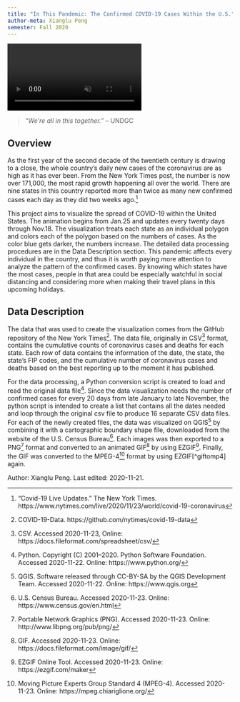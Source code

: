 ```yaml
---
title: "In This Pandemic: The Confirmed COVID-19 Cases Within the U.S."
author-meta: Xianglu Peng
semester: Fall 2020
---
```


<!-- VIDEO ON LOOP: see styles.css for formatting -->
<div class="video-wrapper">
  <video id="scaledvideo" controls preload="true" autoplay loop muted>
    <source src="https://drdavis.space/teaching/ds/sdd/media/2020/11/xlpeng_gif.mp4" >
  </video>
</div>


> *"We’re all in this together."* -- UNDGC

## Overview

As the first year of the second decade of the twentieth century is drawing to a close, the whole country’s daily new cases of the coronavirus are as high as it has ever been. From the New York Times post, the number is now over 171,000, the most rapid growth happening all over the world. There are nine states in this country reported more than twice as many new confirmed cases each day as they did two weeks ago.[^nyt]

This project aims to visualize the spread of COVID-19 within the United States. The animation begins from Jan.25 and updates every twenty days through Nov.18. The visualization treats each state as an individual polygon and colors each of the polygon based on the numbers of cases. As the color blue gets darker, the numbers increase. The detailed data processing procedures are in the Data Description section. This pandemic affects every individual in the country, and thus it is worth paying more attention to analyze the pattern of the confirmed cases. By knowing which states have the most cases, people in that area could be especially watchful in social distancing and considering more when making their travel plans in this upcoming holidays.


## Data Description

The data that was used to create the visualization comes from the GitHub repository of the New York Times[^nytimes]. The data file, originally in CSV[^csv] format, contains the cumulative counts of coronavirus cases and deaths for each state. Each row of data contains the information of the date, the state, the state's FIP codes, and the cumulative number of coronavirus cases and deaths based on the best reporting up to the moment it has published.

For the data processing, a Python conversion script is created to load and read the original data file[^python]. Since the data visualization needs the number of confirmed cases for every 20 days from late January to late November, the python script is intended to create a list that contains all the dates needed and loop through the original csv file to produce 16 separate CSV data files. For each of the newly created files, the data was visualized on QGIS[^qgis] by combining it with a cartographic boundary shape file, downloaded from the website of the U.S. Census Bureau[^shp]. Each images was then exported to a PNG[^png] format and converted to an animated GIF[^gif] by using EZGIF[^ezgif]. Finally, the GIF was converted to the MPEG-4[^mpeg4] format by using EZGIF[^giftomp4] again.



<div class="credit-line">
Author: Xianglu Peng.
Last edited: 2020-11-21.
</div>

[^nyt]: "Covid-19 Live Updates." The New York Times. https://www.nytimes.com/live/2020/11/23/world/covid-19-coronavirus
[^nytimes]: COVID-19-Data. https://github.com/nytimes/covid-19-data
[^python]: Python. Copyright (C) 2001--2020. Python Software Foundation. Accessed 2020-11-22. Online: https://www.python.org/
[^qgis]: QGIS. Software released through CC-BY-SA by the QGIS Development Team. Accessed 2020-11-22. Online: https://www.qgis.org
[^ezgif]: EZGIF Online Tool. Accessed 2020-11-23. Online: https://ezgif.com/maker
[^ezgifmp4]: EZGIF MPEG-4 Converter. Accessed 2020-11-23. Online:https://ezgif.com/gif-to-mp4
[^png]: Portable Network Graphics (PNG). Accessed 2020-11-23. Online: http://www.libpng.org/pub/png/
[^csv]: CSV. Accessed 2020-11-23, Online: https://docs.fileformat.com/spreadsheet/csv/
[^shp]: U.S. Census Bureau. Accessed 2020-11-23. Online: https://www.census.gov/en.html
[^gif]: GIF. Accessed 2020-11-23. Online: https://docs.fileformat.com/image/gif/
[^mpeg4]: Moving Picture Experts Group Standard 4 (MPEG-4). Accessed 2020-11-23. Online: https://mpeg.chiariglione.org/
